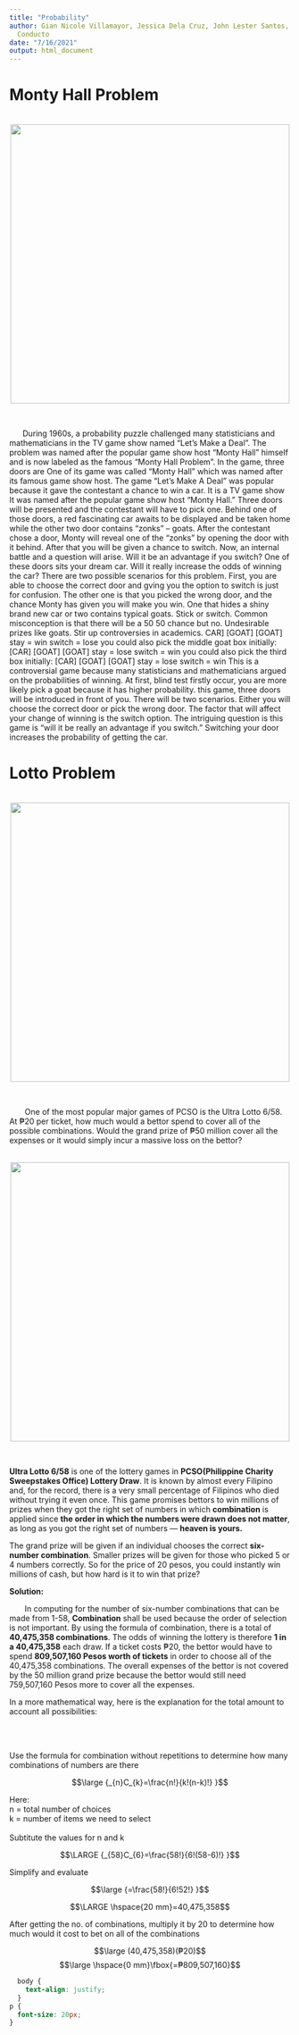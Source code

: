 ```yaml
---
title: "Probability"
author: Gian Nicole Villamayor, Jessica Dela Cruz, John Lester Santos, John Rollic
  Conducto
date: "7/16/2021"
output: html_document
---
```

# Monty Hall Problem 

<br>
<!-- <<<<<<< HEAD -->
<center>
<img src="https://paulvanderlaken.files.wordpress.com/2020/04/1_znfmn84nnlhyx5tfdblzg.jpeg?w=1108&h=720&crop=1" width="500">
</center>
<br>

<!-- Montal Hall Problem <br> -->
<!-- Fortune Teller. <br> -->
&nbsp;&nbsp;&nbsp;&nbsp;&nbsp;&nbsp;During 1960s, a probability puzzle challenged many statisticians and mathematicians in the TV game show named “Let’s Make a Deal”. The problem was named after the popular game show host “Monty Hall” himself and is now labeled as the famous “Monty Hall Problem”. In the game, three doors are 
One of its game was called “Monty Hall” which was named after its famous game show host. 
The game “Let’s Make A Deal” was popular because it gave the contestant a chance to win a car. It is a TV game show It was named after the popular game show host “Monty Hall.” Three doors will be presented and the contestant will have to pick one. Behind one of those doors, a red fascinating car awaits to be displayed and be taken home while the other two door contains “zonks” – goats. After the contestant chose a door, Monty will reveal one of the “zonks” by opening the door with it behind. After that you will be given a chance to switch. Now, an internal battle and a question will arise. Will it be an advantage if you switch? One of these doors sits your dream car. Will it really increase the odds of winning the car? There are two possible scenarios for this problem. First, you are able to choose the correct door and gving you the option to switch is just for confusion. The other one is that you picked the wrong door, and the chance Monty has given you will make you win. One that hides a shiny brand new car or two contains typical goats. Stick or switch. Common misconception is that there will be a 50 50 chance but no.  Undesirable prizes like goats. Stir up controversies in academics. 
CAR] [GOAT] [GOAT] stay = win switch = lose you could also pick the middle goat box initially: [CAR] [GOAT] [GOAT] stay = lose switch = win you could also pick the third box initially: [CAR] [GOAT] [GOAT] stay = lose switch = win
This is a controversial game because many statisticians and mathematicians argued on the probabilities of winning. At first, blind test firstly occur, you are more likely pick a goat because it has higher probability. this game, three doors will be introduced in front of you. There will be two scenarios. Either you will choose the correct door or pick the wrong door. The factor that will affect your change of winning is the switch option. The intriguing question is this game is “will it be really an advantage if you switch.”
Switching your door increases the probability of getting the car.



# Lotto Problem

<br>
<center>
<img src="https://assets2.rappler.com/0905167574164573A2830F098AFA2FAD/img/33BD5B863C4746628A3BD60C6A384B2E/PCSO-lotto-draw-presscon-july-31-2019-004.jpg" width="500">
</center>

<br>

<p>&nbsp;&nbsp;&nbsp;&nbsp;&nbsp;&nbsp; One of the most popular major games of PCSO is the Ultra Lotto 6/58. At ₱20 per ticket, how much would a bettor spend to cover all of the possible combinations. Would the grand prize of ₱50 million cover all the expenses or it would simply incur a massive loss on the bettor? </p>

<br>
<center>
<img src="https://i.ytimg.com/vi/NdW8fINhRf4/hqdefault.jpg" width="500">
</center>
<br>


 **Ultra Lotto 6/58** is one of the lottery games in **PCSO(Philippine Charity Sweepstakes Office) Lottery Draw**. It is known by almost every Filipino and, for the record, there is a very small percentage of Filipinos who died without trying it even once. This game promises bettors to win millions of prizes when they got the right set of numbers in which **combination** is applied since **the order in which the numbers were drawn does not matter**, as long as you got the right set of numbers — **heaven is yours.**
 
The grand prize will be given if an individual chooses the correct **six-number combination**. Smaller prizes will be given for those who picked 5 or 4 numbers correctly. So for the price of 20 pesos, you could instantly win millions of cash, but how hard is it to win that prize?

**Solution:**

&nbsp;&nbsp;&nbsp;&nbsp;&nbsp;&nbsp; In computing for the number of six-number combinations that can be made from 1-58, **Combination** shall be used because the order of selection is not important. By using the formula of combination, there is a total of **40,475,358 combinations**. The odds of winning the lottery is therefore **1 in a 40,475,358** each draw. If a ticket costs ₱20, the bettor would have to spend **809,507,160 Pesos worth of tickets** in order to choose all of the 40,475,358 combinations. The overall expenses of the bettor is not covered by the 50 million grand prize because the bettor would still need 759,507,160 Pesos more to cover all the expenses.

In a more mathematical way, here is the explanation for the total amount to account all possibilities:


<br>
<br>

<center>
<p style="text-align: left;">
Use the formula for combination without repetitions to determine how many combinations of numbers are there
</p>

$$\large {_{n}C_{k}=\frac{n!}{k!(n-k)!} }$$

<p style="text-align: left;"> Here: <br>
n = total number of choices <br>
k = number of items we need to select <br><br>
Subtitute the values for n and k </p>

$$\LARGE {_{58}C_{6}=\frac{58!}{6!(58-6)!} }$$
<p style="text-align: left;">
Simplify and evaluate </p>

$$\large {=\frac{58!}{6!52!} }$$

$$\LARGE \hspace{20 mm}=40,475,358$$
<p style="text-align: left;">
After getting the no. of combinations, multiply it by 20 to determine how much would it cost to bet on all of the combinations </p>

$$\large (40,475,358)(₱20)$$
$$\large \hspace{0 mm}\fbox{=₱809,507,160}$$

</center>

```css
  body {
    text-align: justify;
  }
p {
  font-size: 20px;
}
```